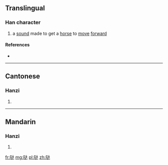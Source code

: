 {{also|噠}}
==Translingual==

===Han character===
{{Han char|rn=30|rad=口|as=06|sn=9|four=|canj=口卜大 (RYK), X口卜大 (XRYK)|ids=⿰[[口]][[达]]}}

# a [[sound]] made to get a [[horse]] to [[move]] [[forward]]

====References====
* {{Han ref|kx=0193.051|hdz=10613.150|uh=54D2|ud=21714}}

----

==Cantonese==

===Hanzi===
{{yue-hanzi|jyut=|y=daat6|tra=噠}}

# {{defn|lang=yue|sort=口06}}

----

==Mandarin==

===Hanzi===
{{cmn-hanzi|tra=噠|pin=[[dā]] ([[da1]]), [[huì]] ([[hui4]])|wg=ta<sup>1</sup>, hui<sup>4</sup>}}

# {{defn|lang=cmn|sort=口06}}

[[fr:哒]]
[[mg:哒]]
[[pl:哒]]
[[zh:哒]]